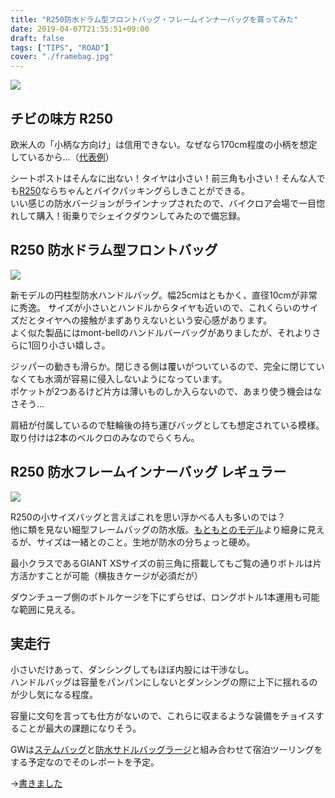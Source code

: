 ---
title: "R250防水ドラム型フロントバッグ・フレームインナーバッグを買ってみた"
date: 2019-04-07T21:55:51+09:00
draft: false
tags: ["TIPS", "ROAD"]
cover: "./framebag.jpg"
---

![ ](./framebag.jpg)

## チビの味方 R250

欧米人の「小柄な方向け」は信用できない。なぜなら170cm程度の小柄を想定しているから…（[代表例](http://www.tkcproductions.jp/?pid=102454600)）

シートポストはそんなに出ない！タイヤは小さい！前三角も小さい！そんな人でも[R250](https://amzn.to/2G4yzRT)ならちゃんとバイクパッキングらしきことができる。  
いい感じの防水バージョンがラインナップされたので、バイクロア会場で一目惚れして購入！街乗りでシェイクダウンしてみたので備忘録。

## R250 防水ドラム型フロントバッグ

![ ](./frontbag.jpg)

新モデルの円柱型防水ハンドルバッグ。幅25cmはともかく、直径10cmが非常に秀逸。
サイズが小さいとハンドルからタイヤも近いので、これくらいのサイズだとタイヤへの接触がまずありえないという安心感があります。  
よく似た製品にはmont-bellのハンドルバーバッグがありましたが、それよりさらに1回り小さい嬉しさ。

ジッパーの動きも滑らか。閉じきる側は覆いがついているので、完全に閉じていなくても水滴が容易に侵入しないようになっています。  
ポケットが2つあるけど片方は薄いものしか入らないので、あまり使う機会はなさそう…

肩紐が付属しているので駐輪後の持ち運びバッグとしても想定されている模様。  
取り付けは2本のベルクロのみなのでらくちん。

<LinkBox isAmazonLink url="https://www.amazon.co.jp/dp/B07NLFZG6D/" />

## R250 防水フレームインナーバッグ レギュラー

![ ](./withwaterbottole.jpg)

R250の小サイズバッグと言えばこれを思い浮かべる人も多いのでは？  
他に類を見ない細型フレームバッグの防水版。[もともとのモデル](https://amzn.to/2U2Mzzc)より細身に見えるが、サイズは一緒とのこと。生地が防水の分ちょっと硬め。

最小クラスであるGIANT XSサイズの前三角に搭載してもご覧の通りボトルは片方活かすことが可能（横抜きケージが必須だが）

ダウンチューブ側のボトルケージを下にずらせば、ロングボトル1本運用も可能な範囲に見える。

## 実走行

小さいだけあって、ダンシングしてもほぼ内股には干渉なし。  
ハンドルバッグは容量をパンパンにしないとダンシングの際に上下に揺れるのが少し気になる程度。

容量に文句を言っても仕方がないので、これらに収まるような装備をチョイスすることが最大の課題になりそう。

GWは[ステムバッグ](https://amzn.to/2G29eqK)と[防水サドルバッグラージ](https://amzn.to/2G29ohQ)と組み合わせて宿泊ツーリングをする予定なのでそのレポートを予定。

→[書きました](/post/2019/05/small_bikepacking/)

<LinkBox isAmazonLink url="https://www.amazon.co.jp/dp/B07NLFZG6D/" />
